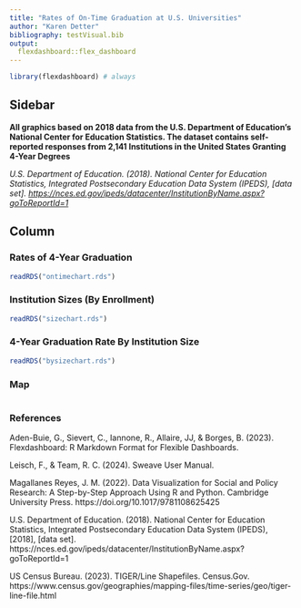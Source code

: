 ```yaml
---
title: "Rates of On-Time Graduation at U.S. Universities"
author: "Karen Detter"
bibliography: testVisual.bib
output: 
  flexdashboard::flex_dashboard
---
```


```r
library(flexdashboard) # always
```

## Sidebar {.sidebar}

**All graphics based on 2018 data from the U.S. Department of Education's National Center for Education Statistics. The dataset contains self-reported responses from 2,141 Institutions in the United States Granting 4-Year Degrees**


*U.S. Department of Education. (2018). National Center for Education Statistics, Integrated Postsecondary Education Data System (IPEDS), [data set]. <https://nces.ed.gov/ipeds/datacenter/InstitutionByName.aspx?goToReportId=1>*


## Column {.tabset .tabset-fade}

### Rates of 4-Year Graduation

```r
readRDS("ontimechart.rds")
```

### Institution Sizes (By Enrollment)

```r
readRDS("sizechart.rds")
```

### 4-Year Graduation Rate By Institution Size

```r
readRDS("bysizechart.rds")
```

### Map

```r

```

### References

Aden-Buie, G., Sievert, C., Iannone, R., Allaire, JJ, & Borges, B. (2023). Flexdashboard: R Markdown Format for Flexible Dashboards.

Leisch, F., & Team, R. C. (2024). Sweave User Manual.

Magallanes Reyes, J. M. (2022). Data Visualization for Social and Policy Research: A Step-by-Step Approach Using R and Python. Cambridge University Press. https://doi.org/10.1017/9781108625425

U.S. Department of Education. (2018). National Center for Education Statistics, Integrated Postsecondary Education Data System (IPEDS), [2018], [data set]. https://nces.ed.gov/ipeds/datacenter/InstitutionByName.aspx?goToReportId=1

US Census Bureau. (2023). TIGER/Line Shapefiles. Census.Gov. https://www.census.gov/geographies/mapping-files/time-series/geo/tiger-line-file.html



